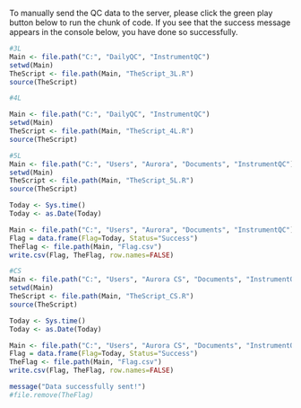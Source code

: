 To manually send the QC data to the server, please click the green play button below to run the chunk of code. If you see that the success message appears in the console below, you have done so successfully. 

```r
#3L
Main <- file.path("C:", "DailyQC", "InstrumentQC")
setwd(Main)
TheScript <- file.path(Main, "TheScript_3L.R")
source(TheScript)

#4L

Main <- file.path("C:", "DailyQC", "InstrumentQC")
setwd(Main)
TheScript <- file.path(Main, "TheScript_4L.R")
source(TheScript)

#5L
Main <- file.path("C:", "Users", "Aurora", "Documents", "InstrumentQC")
setwd(Main)
TheScript <- file.path(Main, "TheScript_5L.R")
source(TheScript)

Today <- Sys.time()
Today <- as.Date(Today)

Main <- file.path("C:", "Users", "Aurora", "Documents", "InstrumentQC")
Flag = data.frame(Flag=Today, Status="Success")
TheFlag <- file.path(Main, "Flag.csv")
write.csv(Flag, TheFlag, row.names=FALSE)

#CS
Main <- file.path("C:", "Users", "Aurora CS", "Documents", "InstrumentQC")
setwd(Main)
TheScript <- file.path(Main, "TheScript_CS.R")
source(TheScript)

Today <- Sys.time()
Today <- as.Date(Today)

Main <- file.path("C:", "Users", "Aurora CS", "Documents", "InstrumentQC")
Flag = data.frame(Flag=Today, Status="Success")
TheFlag <- file.path(Main, "Flag.csv")
write.csv(Flag, TheFlag, row.names=FALSE)

message("Data successfully sent!")
#file.remove(TheFlag)
```